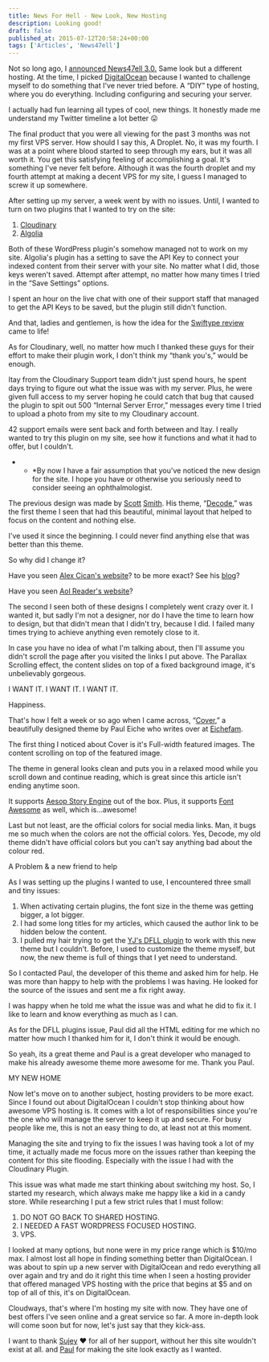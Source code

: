 ```yaml
---
title: News For Hell - New Look, New Hosting
description: Looking good!
draft: false
published_at: 2015-07-12T20:58:24+00:00
tags: ['Articles', 'News47ell']
---
```


Not so long ago, I <a href="https://www.news47ell.com/articles/news47ell-3-0-now-hosted-by-digitalocean/">announced News47ell 3.0.</a> Same look but a different hosting. At the time, I picked <a href="http://www.google.com/url?q=http%3A%2F%2Fwww.news47ell.com%2Frecommends%2Fdigitalocean%2F&sa=D&sntz=1&usg=AFQjCNHdi7FolEuzM89nYexdpDqiT8sq9w">DigitalOcean</a> because I wanted to challenge myself to do something that I've never tried before. A &#8220;DIY&#8221; type of hosting, where you do everything. Including configuring and securing your server.

I actually had fun learning all types of cool, new things. It honestly made me understand my Twitter timeline a lot better 😛

The final product that you were all viewing for the past 3 months was not my first VPS server. How should I say this, A Droplet. No, it was my fourth. I was at a point where blood started to seep through my ears, but it was all worth it. You get this satisfying feeling of accomplishing a goal. It's something I've never felt before.
Although it was the fourth droplet and my fourth attempt at making a decent VPS for my site, I guess I managed to screw it up somewhere.

After setting up my server, a week went by with no issues. Until, I wanted to turn on two plugins that I wanted to try on the site:

1. <a href="https://www.news47ell.com/recommends/cloudinary/">Cloudinary</a>
2. <a href="http://www.google.com/url?q=http%3A%2F%2Fwww.algolia.com%2F%3Futm_source%3Dnewsforhell%26utm_medium%3Dlink%26utm_campaign%3Dnewsforhell_article&sa=D&sntz=1&usg=AFQjCNHG8u1lWIoJcy3fWdo5BboqU3in2w">
   	Algolia
   </a>

Both of these WordPress plugin's somehow managed not to work on my site. Algolia's plugin has a setting to save the API Key to connect your indexed content from their server with your site. No matter what I did, those keys weren't saved. Attempt after attempt, no matter how many times I tried in the &#8220;Save Settings&#8221; options.

I spent an hour on the live chat with one of their support staff that managed to get the API Keys to be saved, but the plugin still didn't function.

And that, ladies and gentlemen, is how the idea for the <a href="http://www.google.com/url?q=http%3A%2F%2Fwww.news47ell.com%2Freviews%2Fswiftype-search-plugin-for-wordpress-review%2F&sa=D&sntz=1&usg=AFQjCNGVMzZweu2pxCnvk6ks7SXeA7_mIQ">Swiftype review</a> came to life!

As for Cloudinary, well, no matter how much I thanked these guys for their effort to make their plugin work, I don't think my &#8220;thank you's,&#8221; would be enough.

Itay from the Cloudinary Support team didn't just spend hours, he spent days trying to figure out what the issue was with my server. Plus, he were given full access to my server hoping he could catch that bug that caused the plugin to spit out 500 &#8220;Internal Server Error,&#8221; messages every time I tried to upload a photo from my site to my Cloudinary account.

42 support emails were sent back and forth between and Itay. I really wanted to try this plugin on my site, see how it functions and what it had to offer, but I couldn't.

- - \*By now I have a fair assumption that you've noticed the new design for the site. I hope you have or otherwise you seriously need to consider seeing an ophthalmologist.

The previous design was made by <a href="https://scotthsmith.com/">Scott</a> <a href="https://scottsmith.sexy/">Smith</a>. His theme, &#8220;<a href="https://scotthsmith.com/projects/decode/">Decode</a>,&#8221; was the first theme I seen that had this beautiful, minimal layout that helped to focus on the content and nothing else.

I've used it since the beginning. I could never find anything else that was better than this theme.

So why did I change it?

Have you seen [Alex Cican's website][1]? to be more exact? See his [blog][2]?

Have you seen [Aol Reader's website][3]?

The second I seen both of these designs I completely went crazy over it. I wanted it, but sadly I'm not a designer, nor do I have the time to learn how to design, but that didn't mean that I didn't try, because I did. I failed many times trying to achieve anything even remotely close to it.

In case you have no idea of what I'm talking about, then I'll assume you didn't scroll the page after you visited the links I put above. The Parallax Scrolling effect, the content slides on top of a fixed background image, it's unbelievably gorgeous.

I WANT IT. I WANT IT. I WANT IT.

Happiness.

That's how I felt a week or so ago when I came across, &#8220;[Cover][4],&#8221; a beautifully designed theme by Paul Eiche who writes over at [Eichefam][5].

The first thing I noticed about Cover is it's Full-width featured images. The content scrolling on top of the featured image.

The theme in general looks clean and puts you in a relaxed mood while you scroll down and continue reading, which is great since this article isn't ending anytime soon.

It supports [Aesop Story Engine][6] out of the box. Plus, it supports [Font Awesome][7] as well, which is&#8230;awesome!

Last but not least, are the official colors for social media links. Man, it bugs me so much when the colors are not the official colors. Yes, Decode, my old theme didn't have official colors but you can't say anything bad about the colour red.

A Problem & a new friend to help

As I was setting up the plugins I wanted to use, I encountered three small and tiny issues:

1. When activating certain plugins, the font size in the theme was getting bigger, a lot bigger.
2. I had some long titles for my articles, which caused the author link to be hidden below the content.
3. I pulled my hair trying to get the [YJ's DFLL plugin][8] to work with this new theme but I couldn't. Before, I used to customize the theme myself, but now, the new theme is full of things that I yet need to understand.

So I contacted Paul, the developer of this theme and asked him for help. He was more than happy to help with the problems I was having. He looked for the source of the issues and sent me a fix right away.

I was happy when he told me what the issue was and what he did to fix it. I like to learn and know everything as much as I can.

As for the DFLL plugins issue, Paul did all the HTML editing for me which no matter how much I thanked him for it, I don't think it would be enough.

So yeah, its a great theme and Paul is a great developer who managed to make his already awesome theme more awesome for me. Thank you Paul.

MY NEW HOME

Now let's move on to another subject, hosting providers to be more exact. Since I found out about DigitalOcean I couldn't stop thinking about how awesome VPS hosting is. It comes with a lot of responsibilities since you're the one who will manage the server to keep it up and secure. For busy people like me, this is not an easy thing to do, at least not at this moment.

Managing the site and trying to fix the issues I was having took a lot of my time, it actually made me focus more on the issues rather than keeping the content for this site flooding. Especially with the issue I had with the Cloudinary Plugin.

This issue was what made me start thinking about switching my host. So, I started my research, which always make me happy like a kid in a candy store. While researching I put a few strict rules that I must follow:

1. DO NOT GO BACK TO SHARED HOSTING.
2. I NEEDED A FAST WORDPRESS FOCUSED HOSTING.
3. VPS.

I looked at many options, but none were in my price range which is $10/mo max. I almost lost all hope in finding something better than DigitalOcean. I was about to spin up a new server with DigitalOcean and redo everything all over again and try and do it right this time when I seen a hosting provider that offered managed VPS hosting with the price that begins at $5 and on top of all of this, it's on DigitalOcean.

Cloudways, that's where I'm hosting my site with now. They have one of best offers I've seen online and a great service so far. A more in-depth look will come soon but for now, let's just say that they kick-ass.

I want to thank [Sujey][9] ❤️ for all of her support, without her this site wouldn't exist at all. and [Paul][5] for making the site look exactly as I wanted.

[1]: http://alexcican.com/
[2]: http://alexcican.com/post/personal-websites/
[3]: http://reader.aol.com/
[4]: http://eichefam.net/projects/cover/
[5]: http://eichefam.net/
[6]: http://aesopstoryengine.com/
[7]: http://fortawesome.github.io/Font-Awesome/
[8]: http://yjsoon.com/dfll-plugin
[9]: https://twitter.com/diorwar
